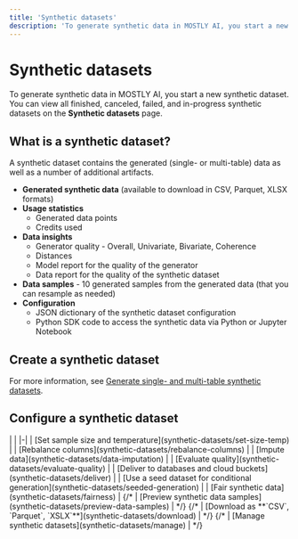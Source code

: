 ```yaml
---
title: 'Synthetic datasets'
description: 'To generate synthetic data in MOSTLY AI, you start a new synthetic dataset. You can view all finished, canceled, failed, and in-progress synthetic datasets on the Synthetic datasets page.'
---
```


# Synthetic datasets

To generate synthetic data in MOSTLY AI, you start a new synthetic dataset. You can view all finished, canceled, failed, and in-progress synthetic datasets on the **Synthetic datasets** page.

## What is a synthetic dataset?

A synthetic dataset contains the generated (single- or multi-table) data as well as a number of additional artifacts.

* **Generated synthetic data** (available to download in CSV, Parquet, XLSX formats)
* **Usage statistics**
    * Generated data points
    * Credits used
* **Data insights**
    * Generator quality - Overall, Univariate, Bivariate, Coherence
    * Distances
    * Model report for the quality of the generator
    * Data report for the quality of the synthetic dataset
* **Data samples** - 10 generated samples from the generated data (that you can resample as needed)
* **Configuration**
    * JSON dictionary of the synthetic dataset configuration
    * Python SDK code to access the synthetic data via Python or Jupyter Notebook

## Create a synthetic dataset

For more information, see [Generate single- and multi-table synthetic datasets](synthetic-datasets/generate).

## Configure a synthetic dataset

<div className="empty_header_table"></div>
| |
|-|
| [Set sample size and temperature](synthetic-datasets/set-size-temp)                   |
| [Rebalance columns](synthetic-datasets/rebalance-columns)                             |
| [Impute data](synthetic-datasets/data-imputation)                                     |
| [Evaluate quality](synthetic-datasets/evaluate-quality)                               |
| [Deliver to databases and cloud buckets](synthetic-datasets/deliver)                  |
| [Use a seed dataset for conditional generation](synthetic-datasets/seeded-generation) |
| [Fair synthetic data](synthetic-datasets/fairness)                                    |
{/* | [Preview synthetic data samples](synthetic-datasets/preview-data-samples)       | */}
{/* | [Download as **`CSV`, `Parquet`, `XSLX`**](synthetic-datasets/download)         | */}
{/* | [Manage synthetic datasets](synthetic-datasets/manage)                          | */}